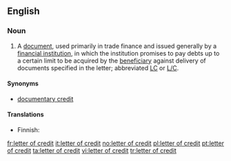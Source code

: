==English==

===Noun===
{{wikipedia}}
{{en-noun|sg=[[letter]] [[of]] [[credit]]|pl=letters of credit}}

# {{trade|finance}} A [[document]], used primarily in trade finance and issued generally by a [[financial institution]], in which the institution promises to pay debts up to a certain limit to be acquired by the [[beneficiary]] against delivery of documents specified in the letter; abbreviated [[LC]] or [[L/C]].

====Synonyms====
* [[documentary credit]]

====Translations====
{{top}}
* Finnish: {{t-|fi|remburssi}}
{{mid}}
{{bottom}}

[[fr:letter of credit]]
[[it:letter of credit]]
[[no:letter of credit]]
[[pl:letter of credit]]
[[pt:letter of credit]]
[[ta:letter of credit]]
[[vi:letter of credit]]
[[tr:letter of credit]]
